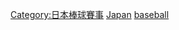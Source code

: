 [[Category:日本棒球賽事|Category:日本棒球賽事]]
[[Category:各國主辦的國際棒球賽事|Japan]]
[[Category:日本主辦的國際體育賽事|baseball]]